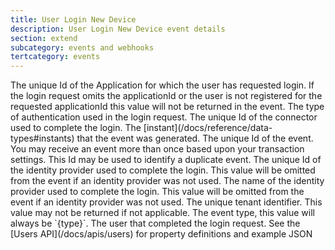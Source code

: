 ```yaml
---
title: User Login New Device
description: User Login New Device event details
section: extend
subcategory: events and webhooks
tertcategory: events
---
```



<Event description="This event is generated when a user logs in with a new or un-recognized device."
       enterpriseEdition="true"
       eventType={eventType}
       name="User Login New Device"
       scope="tenant"
       transactional="true"
       version="1.30.0"/>

<EventBody eventType={eventType}
           sinceThreatDetection="1.30.0"
           sinceIpAddress="1.27.0"
           skipStandardFields="true"
           jsonFile="user-login-new-device.json">

  <APIField slot="leading-fields" name="event.applicationId" type="UUID">
    The unique Id of the Application for which the user has requested login. If the login request omits the <InlineField>applicationId</InlineField> or the user is not registered for the requested <InlineField>applicationId</InlineField> this value will not be returned in the event.
  </APIField>

  <APIField slot="leading-fields" name="event.authenticationType" type="String">
    The type of authentication used in the login request.
  </APIField>

  <APIField slot="leading-fields" name="event.connectorId" type="UUID">
    The unique Id of the connector used to complete the login.
  </APIField>

  <APIField slot="leading-fields" name="event.createInstant" type="Long">
    The [instant](/docs/reference/data-types#instants) that the event was generated.
  </APIField>

  <APIField slot="leading-fields" name="event.id" type="UUID">
    The unique Id of the event. You may receive an event more than once based upon your transaction settings. This Id may be used to identify a duplicate event.
  </APIField>

  <APIField slot="leading-fields" name="event.identityProviderId" type="UUID">
    The unique Id of the identity provider used to complete the login. This value will be omitted from the event if an identity provider was not used.
  </APIField>

  <APIField slot="leading-fields" name="event.identityProviderName" type="String">
    The name of the identity provider used to complete the login. This value will be omitted from the event if an identity provider was not used.
  </APIField>

  <APIField slot="leading-fields" name="event.tenantId" type="UUID">
    The unique tenant identifier. This value may not be returned if not applicable.
  </APIField>

  <APIField slot="leading-fields" name="event.type" type="String">
    The event type, this value will always be `{type}`.
  </APIField>
  <APIField slot="leading-fields" name="event.user" type="Object">
    The user that completed the login request. See the [Users API](/docs/apis/users) for property definitions and example JSON
  </APIField>
</EventBody>
